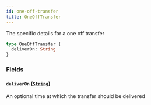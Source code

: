 ```yaml
---
id: one-off-transfer
title: OneOffTransfer
---
```



The specific details for a one off transfer

```graphql
type OneOffTransfer {
  deliverOn: String
}
```


### Fields

#### `deliverOn` ([`String`](/docs/mainnet/graphql/scalars/string))

An optional time at which the transfer should be delivered




